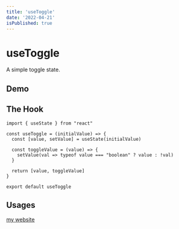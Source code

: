 ```yaml
---
title: 'useToggle'
date: '2022-04-21'
isPublished: true
---
```


# useToggle

A simple toggle state.

## Demo

<Youtube id="3PTbTDX6mIU" title="Tests"/>


## The Hook

```tsx
import { useState } from "react"

const useToggle = (initialValue) => {
  const [value, setValue] = useState(initialValue)
  
  const toggleValue = (value) => {
    setValue(val => typeof value === "boolean" ? value : !val)
  }

  return [value, toggleValue]
}

export default useToggle
```

## Usages

[my website](https://test.com)
